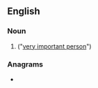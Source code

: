 {{also|vip|VIP}}
==English==

===Noun===
{{en-noun}}

# {{lb|en|initialism}} {{alternative form of|en|VIP|nodot=1}} ("[[very important person]]")

===Anagrams===
* {{anagrams|en|a=ipv|IPV|PIV}}